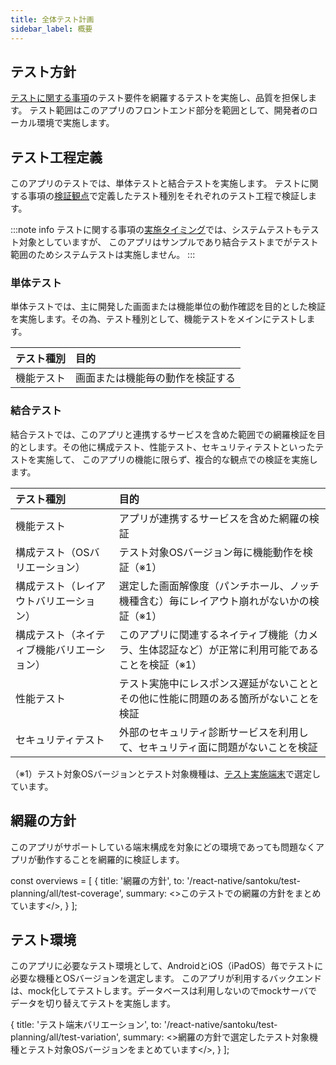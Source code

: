 ```yaml
---
title: 全体テスト計画
sidebar_label: 概要
---
```


## テスト方針

[テストに関する事項](../../requirements/non-functional/test-outline)のテスト要件を網羅するテストを実施し、品質を担保します。
テスト範囲はこのアプリのフロントエンド部分を範囲として、開発者のローカル環境で実施します。

## テスト工程定義

このアプリのテストでは、単体テストと結合テストを実施します。
テストに関する事項の[検証観点](../../requirements/non-functional/test-outline#検証観点)で定義したテスト種別をそれぞれのテスト工程で検証します。

:::note info
テストに関する事項の[実施タイミング](../../requirements/non-functional/test-outline#検証観点)では、システムテストもテスト対象としていますが、
このアプリはサンプルであり結合テストまでがテスト範囲のためシステムテストは実施しません。
:::

### 単体テスト

単体テストでは、主に開発した画面または機能単位の動作確認を目的とした検証を実施します。その為、テスト種別として、機能テストをメインにテストします。

| テスト種別 | 目的 |
| :--- | :--- |
| 機能テスト | 画面または機能毎の動作を検証する |

### 結合テスト

結合テストでは、このアプリと連携するサービスを含めた範囲での網羅検証を目的とします。その他に構成テスト、性能テスト、セキュリティテストといったテストを実施して、
このアプリの機能に限らず、複合的な観点での検証を実施します。

| テスト種別 | 目的 |
| :--- | :--- |
| 機能テスト | アプリが連携するサービスを含めた網羅の検証 |
| 構成テスト（OSバリエーション） | テスト対象OSバージョン毎に機能動作を検証（※1） |
| 構成テスト（レイアウトバリエーション） | 選定した画面解像度（パンチホール、ノッチ機種含む）毎にレイアウト崩れがないかの検証（※1） |
| 構成テスト（ネイティブ機能バリエーション） | このアプリに関連するネイティブ機能（カメラ、生体認証など）が正常に利用可能であることを検証（※1） |
| 性能テスト | テスト実施中にレスポンス遅延がないこととその他に性能に問題のある箇所がないことを検証 |
| セキュリティテスト | 外部のセキュリティ診断サービスを利用して、セキュリティ面に問題がないことを検証 |

（※1）テスト対象OSバージョンとテスト対象機種は、[テスト実施端末](test-environment)で選定しています。

## 網羅の方針

このアプリがサポートしている端末構成を対象にどの環境であっても問題なくアプリが動作することを網羅的に検証します。

<!-- textlint-disable ja-technical-writing/sentence-length,ja-technical-writing/max-comma,ja-spacing/ja-no-space-around-parentheses,jtf-style/3.3.かっこ類と隣接する文字の間のスペースの有無,ja-technical-writing/ja-no-mixed-period,ja-technical-writing/no-unmatched-pair -->

const overviews = [
  {
    title: '網羅の方針',
    to: '/react-native/santoku/test-planning/all/test-coverage',
    summary: <>このテストでの網羅の方針をまとめています</>,
  }
];

<PageList overviews={overviews} colSize={12} />

<!-- textlint-enable ja-technical-writing/sentence-length,ja-technical-writing/max-comma,ja-spacing/ja-no-space-around-parentheses,jtf-style/3.3.かっこ類と隣接する文字の間のスペースの有無,ja-technical-writing/ja-no-mixed-period,ja-technical-writing/no-unmatched-pair -->

## テスト環境

このアプリに必要なテスト環境として、AndroidとiOS（iPadOS）毎でテストに必要な機種とOSバージョンを選定します。
このアプリが利用するバックエンドは、mock化してテストします。データベースは利用しないのでmockサーバでデータを切り替えてテストを実施します。

<!-- textlint-disable ja-technical-writing/sentence-length,ja-technical-writing/max-comma,ja-spacing/ja-no-space-around-parentheses,jtf-style/3.3.かっこ類と隣接する文字の間のスペースの有無,ja-technical-writing/ja-no-mixed-period,ja-technical-writing/no-unmatched-pair -->

  {
    title: 'テスト端末バリエーション',
    to: '/react-native/santoku/test-planning/all/test-variation',
    summary: <>網羅の方針で選定したテスト対象機種とテスト対象OSバージョンをまとめています</>,
  }
];

<PageList overviews={v} colSize={12} />

<!-- textlint-enable ja-technical-writing/sentence-length,ja-technical-writing/max-comma,ja-spacing/ja-no-space-around-parentheses,jtf-style/3.3.かっこ類と隣接する文字の間のスペースの有無,ja-technical-writing/ja-no-mixed-period,ja-technical-writing/no-unmatched-pair -->
